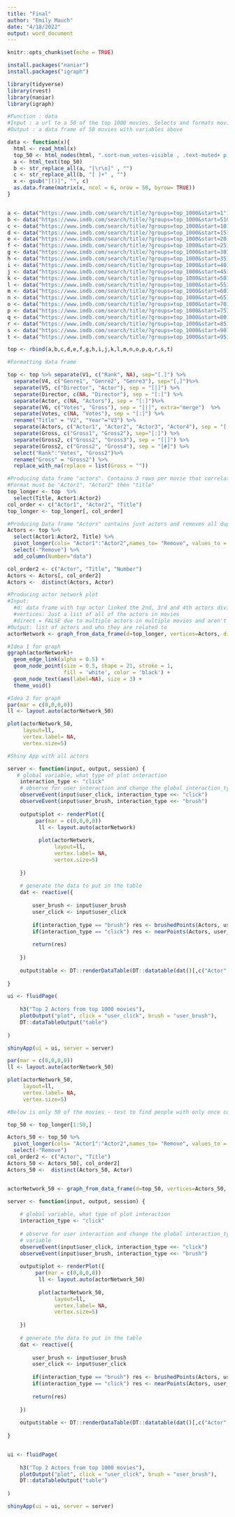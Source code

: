 ```yaml
---
title: "Final"
author: "Emily Mauch"
date: "4/18/2022"
output: word_document
---
```


```r
knitr::opts_chunk$set(echo = TRUE)
```

```r
install.packages("naniar")
install.packages("igraph")
```

```r
library(tidyverse)
library(rvest) 
library(naniar)
library(igraph)
```


```r
#Function : data
#Input : a url to a 50 of the top 1000 movies. Selects and formats movie rank, title, year, directors/actors, votes/gross
#Output : a data frame of 50 movies with variables above

data <- function(x){
  html <- read_html(x)
  top_50 <- html_nodes(html, ".sort-num_votes-visible , .text-muted+ p , .genre , .unbold , .lister-item-header a")
  a <- html_text(top_50) 
  b <- str_replace_all(a, "[\r\n]" , "")
  c <- str_replace_all(b, "[ ]+" , "")
  x <- gsub("[()]", "", c)   
  as.data.frame(matrix(x, ncol = 6, nrow = 50, byrow= TRUE))
}


a <- data("https://www.imdb.com/search/title/?groups=top_1000&start=1")
b <- data("https://www.imdb.com/search/title/?groups=top_1000&start=51&ref_=adv_nxt")
c <- data("https://www.imdb.com/search/title/?groups=top_1000&start=101&ref_=adv_nxt")
d <- data("https://www.imdb.com/search/title/?groups=top_1000&start=151&ref_=adv_nxt")
e <- data("https://www.imdb.com/search/title/?groups=top_1000&start=201&ref_=adv_nxt")
f <- data("https://www.imdb.com/search/title/?groups=top_1000&start=251&ref_=adv_nxt")
g <- data("https://www.imdb.com/search/title/?groups=top_1000&start=301&ref_=adv_nxt")
h <- data("https://www.imdb.com/search/title/?groups=top_1000&start=351&ref_=adv_nxt")
i <- data("https://www.imdb.com/search/title/?groups=top_1000&start=401&ref_=adv_nxt")
j <- data("https://www.imdb.com/search/title/?groups=top_1000&start=451&ref_=adv_nxt")
k <- data("https://www.imdb.com/search/title/?groups=top_1000&start=501&ref_=adv_nxt")
l <- data("https://www.imdb.com/search/title/?groups=top_1000&start=551&ref_=adv_nxt")
m <- data("https://www.imdb.com/search/title/?groups=top_1000&start=601&ref_=adv_nxt")
n <- data("https://www.imdb.com/search/title/?groups=top_1000&start=651&ref_=adv_nxt")
o <- data("https://www.imdb.com/search/title/?groups=top_1000&start=701&ref_=adv_nxt")
p <- data("https://www.imdb.com/search/title/?groups=top_1000&start=751&ref_=adv_nxt")
q <- data("https://www.imdb.com/search/title/?groups=top_1000&start=801&ref_=adv_nxt")
r <- data("https://www.imdb.com/search/title/?groups=top_1000&start=851&ref_=adv_nxt")
s <- data("https://www.imdb.com/search/title/?groups=top_1000&start=901&ref_=adv_nxt")
t <- data("https://www.imdb.com/search/title/?groups=top_1000&start=951&ref_=adv_nxt")

top <- rbind(a,b,c,d,e,f,g,h,i,j,k,l,m,n,o,p,q,r,s,t)
```



```r
#Formatting data frame 

top <- top %>% separate(V1, c("Rank", NA), sep="[.]") %>%
  separate(V4, c("Genre1", "Genre2", "Genre3"), sep="[,]")%>%
  separate(V5, c("Director", "Actor"), sep = "[|]") %>%
  separate(Director, c(NA, "Director"), sep = "[:]") %>%
  separate(Actor, c(NA, "Actors"), sep = "[:]")%>%
  separate(V6, c("Votes", "Gross"), sep = "[|]", extra="merge")  %>%
  separate(Votes, c(NA, "Votes"), sep = "[:]") %>% 
  rename("Title" = "V2", "Year"="V3") %>% 
  separate(Actors, c("Actor1", "Actor2", "Actor3", "Actor4"), sep = "[,]") %>%
  separate(Gross, c("Gross1", "Gross2"), sep="[:]") %>% 
  separate(Gross2, c("Gross2", "Gross3"), sep = "[|]") %>% 
  separate(Gross2, c("Gross2", "Gross4"), sep = "[#]") %>%
  select("Rank":"Votes", "Gross2")%>%
  rename("Gross" = "Gross2") %>%
  replace_with_na(replace = list(Gross = ""))

```

```r
#Producing data frame "actors". Contains 3 rows per movie that correlates each actor in the movie to the "top" actor. Modified top for graphing 
#Format must be "Actor1", "Actor2" then "title"
top_longer <- top  %>% 
  select(Title, Actor1:Actor2)
col_order <- c("Actor1", "Actor2", "Title")
top_longer <- top_longer[, col_order]

#Producing Data frame "Actors" contains just actors and removes all duplicates. Needed for graphing function 
Actors <- top %>% 
  select(Actor1:Actor2, Title) %>%  
  pivot_longer(cols= "Actor1":"Actor2",names_to= "Remove", values_to = 'Actor') %>% 
  select(-"Remove") %>% 
  add_column(Number="data")

col_order2 <- c("Actor", "Title", "Number")
Actors <- Actors[, col_order2]
Actors <-  distinct(Actors, Actor)
```


```r
#Producing actor network plot 
#Input:
  #d: data frame with top actor linked the 2nd, 3rd and 4th actors divided out by movie
  #vertices: Just a list of all of the actors in movies 
  #direct = FALSE due to multiple actors in multiple movies and aren't directed linked to every other actor 
#Output: list of actors and who they are related to 
actorNetwork <- graph_from_data_frame(d=top_longer, vertices=Actors, directed=FALSE)
```


```r
#Idea 1 for graph
ggraph(actorNetwork)+
  geom_edge_link(alpha = 0.5) +     
  geom_node_point(size = 0.5, shape = 21, stroke = 1,
                  fill = 'white', color = 'black') +
  geom_node_text(aes(label=NA), size = 3) +
  theme_void()
```

```r
#Idea 2 for graph 
par(mar = c(0,0,0,0))
ll <- layout.auto(actorNetwork_50)

plot(actorNetwork_50, 
     layout=ll,
     vertex.label= NA,
     vertex.size=5)
```

```r
#Shiny App with all actors 

server <- function(input, output, session) {
   # global variable, what type of plot interaction
    interaction_type <- "click"
    # observe for user interaction and change the global interaction_type variable
    observeEvent(input$user_click, interaction_type <<- "click")
    observeEvent(input$user_brush, interaction_type <<- "brush")
    
    output$plot <- renderPlot({
         par(mar = c(0,0,0,0))
          ll <- layout.auto(actorNetwork) 
          
          plot(actorNetwork, 
               layout=ll,
               vertex.label= NA,
               vertex.size=5)
      
    })
    
    # generate the data to put in the table
    dat <- reactive({
        
        user_brush <- input$user_brush
        user_click <- input$user_click
        
        if(interaction_type == "brush") res <- brushedPoints(Actors, user_brush)
        if(interaction_type == "click") res <- nearPoints(Actors, user_click, threshold = 10, maxpoints = 1)
        
        return(res)
        
    })
    
    output$table <- DT::renderDataTable(DT::datatable(dat()[,c("Actor","Title", "Number")]))
    
}

ui <- fluidPage(
    
    h3("Top 2 Actors from top 1000 movies"),
    plotOutput("plot", click = "user_click", brush = "user_brush"),
    DT::dataTableOutput("table")
    
)

shinyApp(ui = ui, server = server)
```


```r
par(mar = c(0,0,0,0))
ll <- layout.auto(actorNetwork_50)

plot(actorNetwork_50, 
     layout=ll,
     vertex.label= NA,
     vertex.size=5)
```


```r
#Below is only 50 of the movies - test to find people with only once connection 

top_50 <- top_longer[1:50,]

Actors_50 <- top_50 %>% 
  pivot_longer(cols= "Actor1":"Actor2",names_to= "Remove", values_to = 'Actor') %>% 
  select(-"Remove")
col_order2 <- c("Actor", "Title")
Actors_50 <- Actors_50[, col_order2]
Actors_50 <-  distinct(Actors_50, Actor)


actorNetwork_50 <- graph_from_data_frame(d=top_50, vertices=Actors_50, directed=FALSE)
```


```r
server <- function(input, output, session) {
    
    # global variable, what type of plot interaction
    interaction_type <- "click"
    
    # observe for user interaction and change the global interaction_type
    # variable
    observeEvent(input$user_click, interaction_type <<- "click")
    observeEvent(input$user_brush, interaction_type <<- "brush")
    
    output$plot <- renderPlot({
         par(mar = c(0,0,0,0))
          ll <- layout.auto(actorNetwork_50) 
          
          plot(actorNetwork_50, 
               layout=ll,
               vertex.label= NA,
               vertex.size=5)
      
    })
    
    # generate the data to put in the table
    dat <- reactive({
        
        user_brush <- input$user_brush
        user_click <- input$user_click
        
        if(interaction_type == "brush") res <- brushedPoints(Actors, user_brush)
        if(interaction_type == "click") res <- nearPoints(Actors, user_click, threshold = 10, maxpoints = 1)
        
        return(res)
        
    })
    
    output$table <- DT::renderDataTable(DT::datatable(dat()[,c("Actor","Title", "Number")]))
    
}


ui <- fluidPage(
    
    h3("Top 2 Actors from top 1000 movies"),
    plotOutput("plot", click = "user_click", brush = "user_brush"),
    DT::dataTableOutput("table")
    
)

shinyApp(ui = ui, server = server)
```

